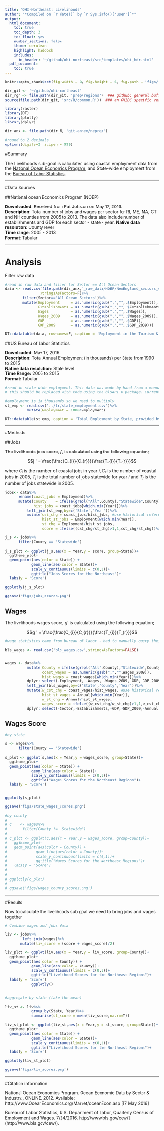 ```yaml
---
title: 'OHI-Northeast: Livelihoods'
author: "*Compiled on `r date()` by `r Sys.info()['user']`*"
output: 
  html_document:
    toc: true
    toc_depth: 3
    toc_float: yes
    number_sections: false
    theme: cerulean
    highlight: haddock
    includes: 
      in_header: '~/github/ohi-northeast/src/templates/ohi_hdr.html'
  pdf_document:
    toc: true
---
```



``` r
knitr::opts_chunk$set(fig.width = 8, fig.height = 6, fig.path = 'figs/', message = FALSE, warning = FALSE, echo=F)

dir_git <- '~/github/ohi-northeast'
dir_rgn <- file.path(dir_git, 'prep/regions')  ### github: general buffer region shapefiles
source(file.path(dir_git, 'src/R/common.R'))  ### an OHIBC specific version of common.R

library(raster)
library(DT)
library(plotly)
library(dplyr)

dir_anx <- file.path(dir_M, 'git-annex/neprep')

#round to 2 decimals
options(digits=2, scipen = 999)
```

#Summary

The Livelihoods sub-goal is calculated using coastal employment data from the [National Ocean Economics Program](http://www.oceaneconomics.org/), and State-wide employment from the [Bureau of Labor Statistics](http://www.bls.gov/data/).

***

#Data Sources

##National ocean Economics Program (NOEP)

**Downloaded**: Received from Pat Johston on May 17, 2016.  
**Description**:  Total number of jobs and wages per sector for RI, ME, MA, CT and NH counties from 2005 to 2013. The data also include number of establishments and GDP for each sector - state - year.
**Native data resolution**: County level   
**Time range**: 2005 - 2013  
**Format**:  Tabular  

***

# Analysis

Filter raw data

```r

#read in raw data and filter for Sector == All Ocean Sectors
data <- read.csv(file.path(dir_anx,"_raw_data/NOEP/NewEngland_sectors_counties-2.csv"),
                stringsAsFactors=F)%>%
        filter(Sector=='All Ocean Sectors')%>%
        mutate(Employment     = as.numeric(gsub(",","",.$Employment)),
               Establishments = as.numeric(gsub(",","",.$Establishments)),
               Wages          = as.numeric(gsub(",","",.$Wages)),
               Wages_2009     = as.numeric(gsub(",","",.$Wages_2009)),
               GDP            = as.numeric(gsub(",","",.$GDP)),
               GDP_2009       = as.numeric(gsub(",","",.$GDP_2009)))

DT::datatable(data, rownames=F, caption = 'Employment in the Tourism & Recreation sector of Coastal Jobs in New England provided by NOEP')

```


##US Bureau of Labor Statistics

**Downloaded**: May 17, 2016  
**Description**: Total Annual Employment (in thousands) per State from 1990 to 2015  
**Native data resolution**: State level  
**Time Range:** 2005 to 2015  
**Format:** Tabular  


```r
#read in state-wide employment. This data was made by hand from a manual query on the BLS.gov site: http://data.bls.gov/pdq/SurveyOutputServlet. 
# this should be replaced with code using the blsAPI R package. Currently waiting on a response from the maintainer: https://github.com/mikeasilva/blsAPI/issues/7

#employment is in thousands so we need to multiply
st_emp <- read.csv('../tr/state_employment.csv')%>%
          mutate(Employment = 1000*Employment)

DT::datatable(st_emp, caption = 'Total Employment by State, provided by the Bureau of Labor Statistics',rownames=FALSE)


```


***

#Methods

##Jobs

The livelihoods jobs score, $j '$, is calculated using the following equation; 

$$j ' = \frac{\frac{C_{i}}{C_{r}}}{\frac{T_{i}}{T_{r}}}$$

where $C_{i}$ is the number of coastal jobs in year *i*, $C_{r}$ is the number of coastal jobs in 2005, ${T_{i}}$ is the total number of jobs statewide for year *i* and ${T_{r}}$ is the number of jobs statewide in 2005.


```r

jobs<- data%>%
      rename(coast_jobs = Employment)%>%
      mutate(County    = ifelse(grepl("All",County),"Statewide",County),
             hist_jobs = coast_jobs[which.min(Year)])%>%
          left_join(st_emp,by=c('State','Year'))%>%
          mutate(cst_chg = coast_jobs/hist_jobs, #use historical reference point from 2005
                 hist_st_jobs = Employment[which.min(Year)],
                 st_chg = Employment/hist_st_jobs,
                 score = ifelse((cst_chg/st_chg)>1,1,cst_chg/st_chg))%>%as.data.frame()

```

```r

j_s <- jobs%>%
      filter(County == 'Statewide')
  
j_s_plot <- ggplot(j_s,aes(x = Year,y = score, group=State))+
  ggtheme_plot+
  geom_point(aes(color = State)) +
            geom_line(aes(color = State))+
            scale_y_continuous(limits = c(0,1))+
            ggtitle("Jobs Scores for the Northeast")+
  labs(y = 'Score')

ggplotly(j_s_plot)

ggsave('figs/jobs_scores.png')

```

## Wages

The livelihoods wages score, $g'$ is calculated using the following equation;

$$g ' = \frac{\frac{C_{i}}{C_{r}}}{\frac{T_{i}}{T_{r}}}$$


```r

#wage statistics came from bureau of labor - had to manually query their online database and copy and paste the data for each county into an excel sheet (bls_wages.csv). Not ideal but their public api is awful and only gets data for years 2013-2015

bls_wages <- read.csv('bls_wages.csv',stringsAsFactors=FALSE)


wages <- data%>%
          mutate(County = ifelse(grepl("All",County),"Statewide",County),
                 coast_wages = as.numeric(gsub(",","",Wages_2009)),
                 hist_wages = coast_wages[which.min(Year)])%>%
          dplyr::select(-Employment, -Wages, -Wages_2009, GDP, GDP_2009)%>%
          left_join(bls_wages,by=c('State','County','Year'))%>%
          mutate(w_cst_chg = coast_wages/hist_wages, #use historical reference point from 2005
                 hist_st_wages = Annual[which.min(Year)],
                 w_st_chg = Annual/hist_st_wages,
                 wages_score = ifelse((w_cst_chg/w_st_chg)>1,1,w_cst_chg/w_st_chg))%>%as.data.frame()%>%
          dplyr::select(-Sector,-Establishments,-GDP,-GDP_2009,-Annual)


```

## Wages Score


```r

#by state

s <- wages%>%
      filter(County == 'Statewide')
  
s_plot <- ggplot(s,aes(x = Year,y = wages_score, group=State))+
  ggtheme_plot+
  geom_point(aes(color = State)) +
            geom_line(aes(color = State))+
            scale_y_continuous(limits = c(0,1))+
            ggtitle("Wages Scores for the Northeast Regions")+
  labs(y = 'Score')


ggplotly(s_plot)

ggsave('figs/state_wages_scores.png')
            
#by county
#             
# c    <- wages%>%
#       filter(County != 'Statewide') 
# 
# c_plot <- ggplot(c,aes(x = Year,y = wages_score, group=County))+
#   ggtheme_plot+
#   geom_point(aes(color = County)) +
#             geom_line(aes(color = County))+
#             scale_y_continuous(limits = c(0,1))+
#             ggtitle("Wages Scores for the Northeast Regions")+
#   labs(y = 'Score')
#             
#            
# ggplotly(c_plot)
# 
# ggsave('figs/wages_county_scores.png')
```



***

#Results

Now to calculate the livelihoods sub goal we need to bring jobs and wages together

```r

# Combine wages and jobs data

liv <- jobs%>%
        left_join(wages)%>%
       mutate(liv_score = (score + wages_score)/2)

liv_plot <- ggplot(liv,aes(x = Year,y = liv_score, group=County))+
  ggtheme_plot+
  geom_point(aes(color = County)) +
            geom_line(aes(color = County))+
            scale_y_continuous(limits = c(0,1))+
            ggtitle("Livelihood Scores for the Northeast Regions")+
  labs(y = 'Score')
            ggplotly()
            
            
#aggregate by state (take the mean)
            
liv_st <- liv%>%
            group_by(State, Year)%>%
            summarise(st_score = mean(liv_score,na.rm=T))

liv_st_plot <- ggplot(liv_st,aes(x = Year,y = st_score, group=State))+
  ggtheme_plot+
  geom_point(aes(color = State)) +
            geom_line(aes(color = State))+
            scale_y_continuous(limits = c(0,1))+
            ggtitle("Livelihood Scores for the Northeast Regions")+
  labs(y = 'Score')

ggplotly(liv_st_plot)

ggsave('figs/liv_scores.png') 
```


***

#Citation information  

National Ocean Economics Program. Ocean Economic Data by Sector & Industry., ONLINE. 2012.
Available: http://www.OceanEconomics.org/Market/oceanEcon.asp [17 May 2016]


Bureau of Labor Statistics, U.S. Department of Labor, Quarterly Census of Employment and Wages. 7/24/2016. http://www.bls.gov/cew/](http://www.bls.gov/cew/).